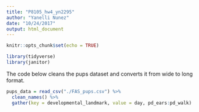 ```yaml
---
title: "P8105_hw4_yn2295"
author: "Yanelli Nunez"
date: "10/24/2017"
output: html_document
---
```


```r
knitr::opts_chunk$set(echo = TRUE)
```

```r
library(tidyverse)
library(janitor)
```
The code below cleans the pups dataset and converts it from wide to long format.

```r
pups_data = read_csv("./FAS_pups.csv") %>%
  clean_names() %>%
  gather(key = developmental_landmark, value = day, pd_ears:pd_walk) 
```